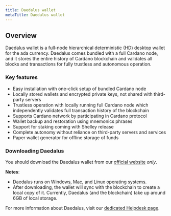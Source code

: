 ```yaml
---
title: Daedalus wallet
metaTitle: Daedalus wallet
---
```


## Overview
Daedalus wallet is a full-node hierarchical deterministic (HD) desktop wallet for the ada currency. Daedalus comes bundled with a full Cardano node, and it stores the entire history of Cardano blockchain and validates all blocks and transactions for fully trustless and autonomous operation. 

### Key features

- Easy installation with one-click setup of bundled Cardano node
- Locally stored wallets and encrypted private keys, not shared with third-party servers
- Trustless operation with locally running full Cardano node which independently validates full transaction history of the blockchain
- Supports Cardano network by participating in Cardano protocol
- Wallet backup and restoration using mnemonics phrases
- Support for staking coming with Shelley release 
- Complete autonomy without reliance on third-party servers and services
- Paper wallet generator for offline storage of funds

### Downloading Daedalus

You should download the Daedalus wallet from our [official website](https://daedaluswallet.io/#download) *only*.

**Notes**:

- Daedalus runs on Windows, Mac, and Linux operating systems. 
- After downloading, the wallet will sync with the blockchain to create a local copy of it. Currently, Daedalus (and the blockchain) take up around 6GB of local storage. 

For more information about Daedalus, visit our [dedicated Helpdesk page](https://iohk.zendesk.com/hc/en-us/categories/360000877653-Daedalus-Mainnet).
